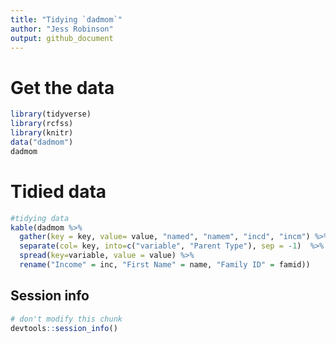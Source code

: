 ```yaml
---
title: "Tidying `dadmom`"
author: "Jess Robinson"
output: github_document
---
```


# Get the data

```r
library(tidyverse)
library(rcfss)
library(knitr)
data("dadmom")
dadmom
```

# Tidied data

```r
#tidying data
kable(dadmom %>% 
  gather(key = key, value= value, "named", "namem", "incd", "incm") %>% 
  separate(col= key, into=c("variable", "Parent Type"), sep = -1)  %>% 
  spread(key=variable, value = value) %>% 
  rename("Income" = inc, "First Name" = name, "Family ID" = famid))
```

## Session info

```r
# don't modify this chunk
devtools::session_info()
```


